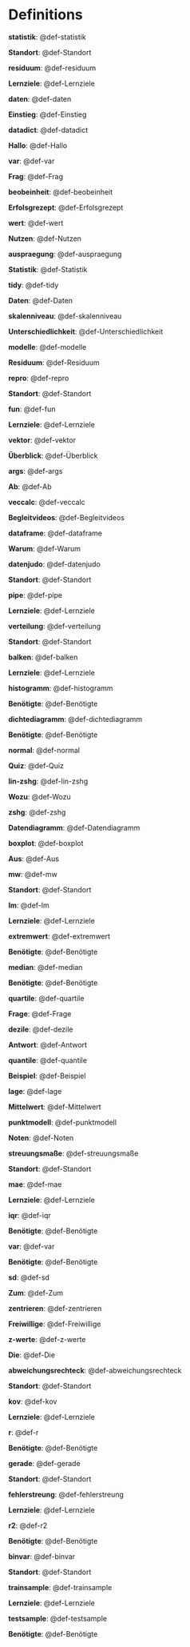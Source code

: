 # Definitions


**statistik**: @def-statistik


**Standort**: @def-Standort


**residuum**: @def-residuum


**Lernziele**: @def-Lernziele


**daten**: @def-daten


**Einstieg**: @def-Einstieg


**datadict**: @def-datadict


**Hallo**: @def-Hallo


**var**: @def-var


**Frag**: @def-Frag


**beobeinheit**: @def-beobeinheit


**Erfolsgrezept**: @def-Erfolsgrezept


**wert**: @def-wert


**Nutzen**: @def-Nutzen


**auspraegung**: @def-auspraegung


**Statistik**: @def-Statistik


**tidy**: @def-tidy


**Daten**: @def-Daten


**skalenniveau**: @def-skalenniveau


**Unterschiedlichkeit**: @def-Unterschiedlichkeit


**modelle**: @def-modelle


**Residuum**: @def-Residuum


**repro**: @def-repro


**Standort**: @def-Standort


**fun**: @def-fun


**Lernziele**: @def-Lernziele


**vektor**: @def-vektor


**Überblick**: @def-Überblick


**args**: @def-args


**Ab**: @def-Ab


**veccalc**: @def-veccalc


**Begleitvideos**: @def-Begleitvideos


**dataframe**: @def-dataframe


**Warum**: @def-Warum


**datenjudo**: @def-datenjudo


**Standort**: @def-Standort


**pipe**: @def-pipe


**Lernziele**: @def-Lernziele


**verteilung**: @def-verteilung


**Standort**: @def-Standort


**balken**: @def-balken


**Lernziele**: @def-Lernziele


**histogramm**: @def-histogramm


**Benötigte**: @def-Benötigte


**dichtediagramm**: @def-dichtediagramm


**Benötigte**: @def-Benötigte


**normal**: @def-normal


**Quiz**: @def-Quiz


**lin-zshg**: @def-lin-zshg


**Wozu**: @def-Wozu


**zshg**: @def-zshg


**Datendiagramm**: @def-Datendiagramm


**boxplot**: @def-boxplot


**Aus**: @def-Aus


**mw**: @def-mw


**Standort**: @def-Standort


**lm**: @def-lm


**Lernziele**: @def-Lernziele


**extremwert**: @def-extremwert


**Benötigte**: @def-Benötigte


**median**: @def-median


**Benötigte**: @def-Benötigte


**quartile**: @def-quartile


**Frage**: @def-Frage


**dezile**: @def-dezile


**Antwort**: @def-Antwort


**quantile**: @def-quantile


**Beispiel**: @def-Beispiel


**lage**: @def-lage


**Mittelwert**: @def-Mittelwert


**punktmodell**: @def-punktmodell


**Noten**: @def-Noten


**streuungsmaße**: @def-streuungsmaße


**Standort**: @def-Standort


**mae**: @def-mae


**Lernziele**: @def-Lernziele


**iqr**: @def-iqr


**Benötigte**: @def-Benötigte


**var**: @def-var


**Benötigte**: @def-Benötigte


**sd**: @def-sd


**Zum**: @def-Zum


**zentrieren**: @def-zentrieren


**Freiwillige**: @def-Freiwillige


**z-werte**: @def-z-werte


**Die**: @def-Die


**abweichungsrechteck**: @def-abweichungsrechteck


**Standort**: @def-Standort


**kov**: @def-kov


**Lernziele**: @def-Lernziele


**r**: @def-r


**Benötigte**: @def-Benötigte


**gerade**: @def-gerade


**Standort**: @def-Standort


**fehlerstreung**: @def-fehlerstreung


**Lernziele**: @def-Lernziele


**r2**: @def-r2


**Benötigte**: @def-Benötigte


**binvar**: @def-binvar


**Standort**: @def-Standort


**trainsample**: @def-trainsample


**Lernziele**: @def-Lernziele


**testsample**: @def-testsample


**Benötigte**: @def-Benötigte


